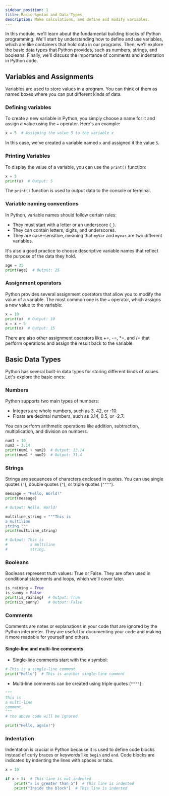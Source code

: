 ```yaml
---
sidebar_position: 1
title: Basic Syntax and Data Types
description: Make calculations, and define and modify variables.
---
```


In this module, we'll learn about the fundamental building blocks of Python programming. We'll start by understanding how to define and use variables, which are like containers that hold data in our programs. Then, we'll explore the basic data types that Python provides, such as numbers, strings, and booleans. Finally, we'll discuss the importance of comments and indentation in Python code.

## Variables and Assignments

Variables are used to store values in a program. You can think of them as named boxes where you can put different kinds of data.

### Defining variables

To create a new variable in Python, you simply choose a name for it and assign a value using the `=` operator. Here's an example:

```py
x = 5  # Assigning the value 5 to the variable x
```

In this case, we've created a variable named `x` and assigned it the value `5`.

### Printing Variables

To display the value of a variable, you can use the `print()` function:

```py
x = 5
print(x)  # Output: 5
```

The `print()` function is used to output data to the console or terminal.

### Variable naming conventions

In Python, variable names should follow certain rules:

- They must start with a letter or an underscore (`_`).
- They can contain letters, digits, and underscores.
- They are case-sensitive, meaning that `myVar` and `myvar` are two different variables.

It's also a good practice to choose descriptive variable names that reflect the purpose of the data they hold.

```py
age = 25
print(age)  # Output: 25
```

### Assignment operators

Python provides several assignment operators that allow you to modify the value of a variable. The most common one is the `=` operator, which assigns a new value to the variable:

```py
x = 10
print(x)  # Output: 10
x = x + 5
print(x)  # Output: 15
```

There are also other assignment operators like +=, -=, \*=, and /= that perform operations and assign the result back to the variable.

## Basic Data Types

Python has several built-in data types for storing different kinds of values. Let's explore the basic ones:

### Numbers

Python supports two main types of numbers:

- Integers are whole numbers, such as 3, 42, or -10.
- Floats are decimal numbers, such as 3.14, 0.5, or -2.7.

You can perform arithmetic operations like addition, subtraction, multiplication, and division on numbers.

```py
num1 = 10
num2 = 3.14
print(num1 + num2)  # Output: 13.14
print(num1 * num2)  # Output: 31.4
```

### Strings

Strings are sequences of characters enclosed in quotes. You can use single quotes (`'`), double quotes (`"`), or triple quotes (`""""`).

```py
message = "Hello, World!"
print(message)

# Output: Hello, World!

multiline_string = """This is
a multiline
string."""
print(multiline_string)

# Output: This is
#          a multiline
#          string.
```

### Booleans

Booleans represent truth values: True or False. They are often used in conditional statements and loops, which we'll cover later.

```py
is_raining = True
is_sunny = False
print(is_raining)  # Output: True
print(is_sunny)    # Output: False
```

### Comments

Comments are notes or explanations in your code that are ignored by the Python interpreter. They are useful for documenting your code and making it more readable for yourself and others.

#### Single-line and multi-line comments

- Single-line comments start with the `#` symbol:

```py
# This is a single-line comment
print("Hello")  # This is another single-line comment
```

- Multi-line comments can be created using triple quotes (`""""`):

```py
"""
This is
a multi-line
comment.  
"""
# the above code will be ignored

print("Hello, again!")
```

### Indentation

Indentation is crucial in Python because it is used to define code blocks instead of curly braces or keywords like `begin` and `end`. Code blocks are indicated by indenting the lines with spaces or tabs.

```py
x = 10

if x > 5:  # This line is not indented
    print("x is greater than 5")  # This line is indented
    print("Inside the block")  # This line is indented
```
